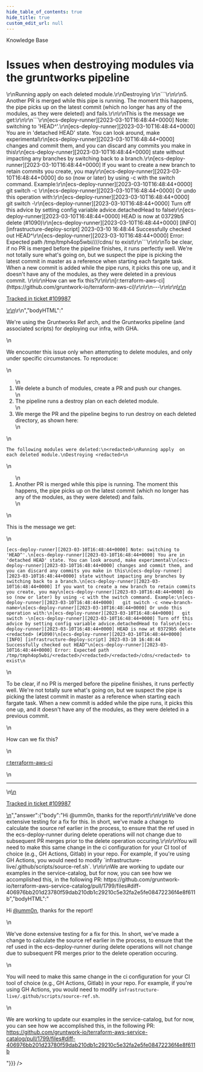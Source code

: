 ```yaml
---
hide_table_of_contents: true
hide_title: true
custom_edit_url: null
---
```



<head>
  <link rel="canonical" href="https://github.com/gruntwork-io/knowledge-base/discussions/682" />
</head>

<CenterLayout>
<span className="searchCategory">Knowledge Base</span>
<h1>Issues when destroying modules via the gruntworks pipeline</h1>
<GitHub discussion={{"id":"D_kwDOF8slf84AS7Ph","number":682,"author":{"login":"umm0n"},"title":"Issues when destroying modules via the gruntworks pipeline","body":"\r\nWe're using the Gruntworks Ref arch, and the Gruntworks pipeline (and associated scripts) for deploying our infra, with GHA.\r\n\r\nWe encounter this issue only when attempting to delete modules, and only under specific circumstances. To reproduce:\r\n\r\n1. We delete a bunch of modules, create a PR and push our changes.\r\n2. The pipeline runs a destroy plan on each deleted module.\r\n3. We merge the PR and the pipeline begins to run destroy on each deleted directory, as shown here:\r\n```\r\nThe following modules were deleted:\r\n<redacted>\r\nRunning apply  on each deleted module.\r\nDestroying <redacted>\r\n```\r\n\r\n5. Another PR is merged while this pipe is running. The moment this happens, the pipe picks up on the latest commit (which no longer has any of the modules, as they were deleted) and fails.\r\n\r\nThis is the message we get:\r\n\r\n```\r\n[ecs-deploy-runner][2023-03-10T16:48:44+0000] Note: switching to 'HEAD^'.\r\n[ecs-deploy-runner][2023-03-10T16:48:44+0000] You are in 'detached HEAD' state. You can look around, make experimental\r\n[ecs-deploy-runner][2023-03-10T16:48:44+0000] changes and commit them, and you can discard any commits you make in this\r\n[ecs-deploy-runner][2023-03-10T16:48:44+0000] state without impacting any branches by switching back to a branch.\r\n[ecs-deploy-runner][2023-03-10T16:48:44+0000] If you want to create a new branch to retain commits you create, you may\r\n[ecs-deploy-runner][2023-03-10T16:48:44+0000] do so (now or later) by using -c with the switch command. Example:\r\n[ecs-deploy-runner][2023-03-10T16:48:44+0000]   git switch -c <new-branch-name>\r\n[ecs-deploy-runner][2023-03-10T16:48:44+0000] Or undo this operation with:\r\n[ecs-deploy-runner][2023-03-10T16:48:44+0000]   git switch -\r\n[ecs-deploy-runner][2023-03-10T16:48:44+0000] Turn off this advice by setting config variable advice.detachedHead to false\r\n[ecs-deploy-runner][2023-03-10T16:48:44+0000] HEAD is now at 03729b5 delete <redacted> (#1090)\r\n[ecs-deploy-runner][2023-03-10T16:48:44+0000] [INFO] [infrastructure-deploy-script] 2023-03-10 16:48:44  Successfully checked out HEAD^\r\n[ecs-deploy-runner][2023-03-10T16:48:44+0000] Error: Expected path /tmp/tmph4op5wbi/<redacted>/<redacted>/<redacted>/cdns/<redacted> to exist\r\n```\r\n\r\nTo be clear, if no PR is merged before the pipeline finishes, it runs perfectly well. We're not totally sure what's going on, but we suspect the pipe is picking the latest commit in master as a reference when starting each fargate task. When a new commit is added while the pipe runs, it picks this one up, and it doesn't have any of the modules, as they were deleted in a previous commit. \r\n\r\nHow can we fix this?\r\n\r\n[r:terraform-aws-ci](https://github.com/gruntwork-io/terraform-aws-ci)\r\n\r\n---\r\n\r\n<ins datetime=\"2023-03-14T09:59:11Z\">\r\n  <p><a href=\"https://support.gruntwork.io/hc/requests/109987\">Tracked in ticket #109987</a></p>\r\n</ins>\r\n","bodyHTML":"<p dir=\"auto\">We're using the Gruntworks Ref arch, and the Gruntworks pipeline (and associated scripts) for deploying our infra, with GHA.</p>\n<p dir=\"auto\">We encounter this issue only when attempting to delete modules, and only under specific circumstances. To reproduce:</p>\n<ol dir=\"auto\">\n<li>We delete a bunch of modules, create a PR and push our changes.</li>\n<li>The pipeline runs a destroy plan on each deleted module.</li>\n<li>We merge the PR and the pipeline begins to run destroy on each deleted directory, as shown here:</li>\n</ol>\n<div class=\"snippet-clipboard-content notranslate position-relative overflow-auto\" data-snippet-clipboard-copy-content=\"The following modules were deleted:\n&lt;redacted&gt;\nRunning apply  on each deleted module.\nDestroying &lt;redacted&gt;\"><pre class=\"notranslate\"><code class=\"notranslate\">The following modules were deleted:\n&lt;redacted&gt;\nRunning apply  on each deleted module.\nDestroying &lt;redacted&gt;\n</code></pre></div>\n<ol start=\"5\" dir=\"auto\">\n<li>Another PR is merged while this pipe is running. The moment this happens, the pipe picks up on the latest commit (which no longer has any of the modules, as they were deleted) and fails.</li>\n</ol>\n<p dir=\"auto\">This is the message we get:</p>\n<div class=\"snippet-clipboard-content notranslate position-relative overflow-auto\" data-snippet-clipboard-copy-content=\"[ecs-deploy-runner][2023-03-10T16:48:44+0000] Note: switching to 'HEAD^'.\n[ecs-deploy-runner][2023-03-10T16:48:44+0000] You are in 'detached HEAD' state. You can look around, make experimental\n[ecs-deploy-runner][2023-03-10T16:48:44+0000] changes and commit them, and you can discard any commits you make in this\n[ecs-deploy-runner][2023-03-10T16:48:44+0000] state without impacting any branches by switching back to a branch.\n[ecs-deploy-runner][2023-03-10T16:48:44+0000] If you want to create a new branch to retain commits you create, you may\n[ecs-deploy-runner][2023-03-10T16:48:44+0000] do so (now or later) by using -c with the switch command. Example:\n[ecs-deploy-runner][2023-03-10T16:48:44+0000]   git switch -c &lt;new-branch-name&gt;\n[ecs-deploy-runner][2023-03-10T16:48:44+0000] Or undo this operation with:\n[ecs-deploy-runner][2023-03-10T16:48:44+0000]   git switch -\n[ecs-deploy-runner][2023-03-10T16:48:44+0000] Turn off this advice by setting config variable advice.detachedHead to false\n[ecs-deploy-runner][2023-03-10T16:48:44+0000] HEAD is now at 03729b5 delete &lt;redacted&gt; (#1090)\n[ecs-deploy-runner][2023-03-10T16:48:44+0000] [INFO] [infrastructure-deploy-script] 2023-03-10 16:48:44  Successfully checked out HEAD^\n[ecs-deploy-runner][2023-03-10T16:48:44+0000] Error: Expected path /tmp/tmph4op5wbi/&lt;redacted&gt;/&lt;redacted&gt;/&lt;redacted&gt;/cdns/&lt;redacted&gt; to exist\"><pre class=\"notranslate\"><code class=\"notranslate\">[ecs-deploy-runner][2023-03-10T16:48:44+0000] Note: switching to 'HEAD^'.\n[ecs-deploy-runner][2023-03-10T16:48:44+0000] You are in 'detached HEAD' state. You can look around, make experimental\n[ecs-deploy-runner][2023-03-10T16:48:44+0000] changes and commit them, and you can discard any commits you make in this\n[ecs-deploy-runner][2023-03-10T16:48:44+0000] state without impacting any branches by switching back to a branch.\n[ecs-deploy-runner][2023-03-10T16:48:44+0000] If you want to create a new branch to retain commits you create, you may\n[ecs-deploy-runner][2023-03-10T16:48:44+0000] do so (now or later) by using -c with the switch command. Example:\n[ecs-deploy-runner][2023-03-10T16:48:44+0000]   git switch -c &lt;new-branch-name&gt;\n[ecs-deploy-runner][2023-03-10T16:48:44+0000] Or undo this operation with:\n[ecs-deploy-runner][2023-03-10T16:48:44+0000]   git switch -\n[ecs-deploy-runner][2023-03-10T16:48:44+0000] Turn off this advice by setting config variable advice.detachedHead to false\n[ecs-deploy-runner][2023-03-10T16:48:44+0000] HEAD is now at 03729b5 delete &lt;redacted&gt; (#1090)\n[ecs-deploy-runner][2023-03-10T16:48:44+0000] [INFO] [infrastructure-deploy-script] 2023-03-10 16:48:44  Successfully checked out HEAD^\n[ecs-deploy-runner][2023-03-10T16:48:44+0000] Error: Expected path /tmp/tmph4op5wbi/&lt;redacted&gt;/&lt;redacted&gt;/&lt;redacted&gt;/cdns/&lt;redacted&gt; to exist\n</code></pre></div>\n<p dir=\"auto\">To be clear, if no PR is merged before the pipeline finishes, it runs perfectly well. We're not totally sure what's going on, but we suspect the pipe is picking the latest commit in master as a reference when starting each fargate task. When a new commit is added while the pipe runs, it picks this one up, and it doesn't have any of the modules, as they were deleted in a previous commit.</p>\n<p dir=\"auto\">How can we fix this?</p>\n<p dir=\"auto\"><a href=\"https://github.com/gruntwork-io/terraform-aws-ci\">r:terraform-aws-ci</a></p>\n<hr>\n<ins datetime=\"2023-03-14T09:59:11Z\">\n  <p dir=\"auto\"><a href=\"https://support.gruntwork.io/hc/requests/109987\" rel=\"nofollow\">Tracked in ticket #109987</a></p>\n</ins>","answer":{"body":"Hi @umm0n, thanks for the report!\r\n\r\nWe've done extensive testing for a fix for this. In short, we've made a change to calculate the source ref earlier in the process, to ensure that the ref used in the ecs-deploy-runner during delete operations will not change due to subsequent PR merges prior to the delete operation occuring.\r\n\r\nYou will need to make this same change in the ci configuration for your CI tool of choice (e.g., GH Actions, Gitlab) in your repo. For example, if you're using GH Actions, you would need to modify `infrastructure-live/.github/scripts/source-ref.sh`. \r\n\r\nWe are working to update our examples in the service-catalog, but for now, you can see how we accomplished this, in the following PR: https://github.com/gruntwork-io/terraform-aws-service-catalog/pull/1799/files#diff-406976bb201d23780f59dab210db1c29210c5e32fa2e5fe08472236f4e8f611b","bodyHTML":"<p dir=\"auto\">Hi <a class=\"user-mention notranslate\" data-hovercard-type=\"user\" data-hovercard-url=\"/users/umm0n/hovercard\" data-octo-click=\"hovercard-link-click\" data-octo-dimensions=\"link_type:self\" href=\"https://github.com/umm0n\">@umm0n</a>, thanks for the report!</p>\n<p dir=\"auto\">We've done extensive testing for a fix for this. In short, we've made a change to calculate the source ref earlier in the process, to ensure that the ref used in the ecs-deploy-runner during delete operations will not change due to subsequent PR merges prior to the delete operation occuring.</p>\n<p dir=\"auto\">You will need to make this same change in the ci configuration for your CI tool of choice (e.g., GH Actions, Gitlab) in your repo. For example, if you're using GH Actions, you would need to modify <code class=\"notranslate\">infrastructure-live/.github/scripts/source-ref.sh</code>.</p>\n<p dir=\"auto\">We are working to update our examples in the service-catalog, but for now, you can see how we accomplished this, in the following PR: <a href=\"https://github.com/gruntwork-io/terraform-aws-service-catalog/pull/1799/files#diff-406976bb201d23780f59dab210db1c29210c5e32fa2e5fe08472236f4e8f611b\">https://github.com/gruntwork-io/terraform-aws-service-catalog/pull/1799/files#diff-406976bb201d23780f59dab210db1c29210c5e32fa2e5fe08472236f4e8f611b</a></p>"}}} />

</CenterLayout>
  

<!-- ##DOCS-SOURCER-START
{
  "sourcePlugin": "github-discussions",
  "hash": "69dbc7caebd772a75eee13258715c75d"
}
##DOCS-SOURCER-END -->

